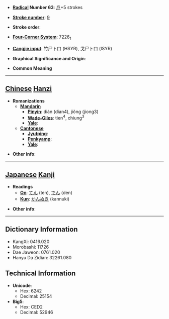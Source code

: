 * '''[[Wiktionary:Chinese radical index| Radical]] Number 63''': [[Wiktionary:Chinese radical index 戶|戶]]+5 strokes

* '''[[Wiktionary:Chinese total strokes index|Stroke number]]''': [[Wiktionary:Chinese total strokes index 9|9]]

* '''Stroke order''': 

* '''[[Wiktionary:Chinese four corner index|Four-Corner System]]''': 7226<sub>1</sub>

* '''[[Wiktionary:Chinese Cangjie index|Cangjie input]]''': 竹尸卜口 (HSYR), 戈尸卜口 (ISYR)

* '''Graphical Significance and Origin''': 

* '''Common Meaning'''

----

== [[Chinese]] [[Hanzi]] ==

* '''Romanizations'''
** '''[[Mandarin]]'''
*** '''[[Pinyin]]''': diàn (dian4), jiǒng (jiong3)
*** '''[[Wade-Giles]]''': tien<sup>4</sup>, chiung<sup>3</sup>
*** '''[[Yale]]''': 
** '''[[Cantonese]]'''
*** '''[[Jyutping]]''':
*** '''[[Penkyamp]]''': 
*** '''[[Yale]]''': 

* '''Other info''': 

----

== [[Japanese]] [[Kanji]] ==

* '''Readings'''
** '''[[On]]''': [[てん]] (ten), [[でん]] (den)
** '''[[Kun]]''': [[かんぬき]] (kannuki)

* '''Other info''':  

----

== Dictionary Information ==

* KangXi: 0416.020
* Morobashi: 11726
* Dae Jaweon: 0761.020
* Hanyu Da Zidian: 32261.080

== Technical Information ==

* '''Unicode''':
** Hex: 6242
** Decimal: 25154
* '''Big5''':
** Hex: CED2
** Decimal: 52946